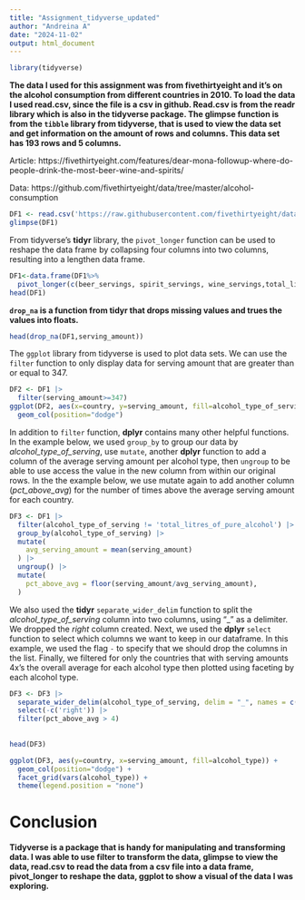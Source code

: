 ```yaml
---
title: "Assignment_tidyverse_updated"
author: "Andreina A"
date: "2024-11-02"
output: html_document
---
```



```r
library(tidyverse)
```


**The data I used for this assignment was from fivethirtyeight and it's on the alcohol consumption from different countries in 2010. To load the data I used read.csv, since the file is a csv in github. Read.csv is from the readr library which is also in the tidyverse package. The glimpse function is from the `tibble` library from tidyverse, that is used to view the data set and get information on the amount of rows and columns. This data set has 193 rows and 5 columns.**


Article: https://fivethirtyeight.com/features/dear-mona-followup-where-do-people-drink-the-most-beer-wine-and-spirits/

Data: https://github.com/fivethirtyeight/data/tree/master/alcohol-consumption

```r
DF1 <- read.csv('https://raw.githubusercontent.com/fivethirtyeight/data/refs/heads/master/alcohol-consumption/drinks.csv')
glimpse(DF1)
```

From tidyverse's __tidyr__ library, the `pivot_longer` function can be used to reshape the data frame by collapsing four columns into two columns, resulting into a lengthen data frame.

```r
DF1<-data.frame(DF1%>%
  pivot_longer(c(beer_servings, spirit_servings, wine_servings,total_litres_of_pure_alcohol), names_to = 'alcohol_type_of_serving', values_to = 'serving_amount'))
head(DF1)
```
**`drop_na` is a function from __tidyr__ that drops missing values and trues the values into floats.**

```r
head(drop_na(DF1,serving_amount))
```


The `ggplot` library from tidyverse is used to plot data sets. We can use the `filter` function to only display data for serving amount that are greater than or equal to 347.

```r
DF2 <- DF1 |>
  filter(serving_amount>=347)
ggplot(DF2, aes(x=country, y=serving_amount, fill=alcohol_type_of_serving)) +
  geom_col(position="dodge")
```

In addition to `filter` function, __dplyr__ contains many other helpful functions. In the example below, we used `group_by` to group our data by _alcohol_type_of_serving_, use `mutate`, another __dplyr__ function to add a column of the average serving amount per alcohol type, then `ungroup` to be able to use access the value in the new column from within our original rows. In the the example below, we use mutate again to add another column (_pct_above_avg_) for the number of times above the average serving amount for each country.

```r

DF3 <- DF1 |>
  filter(alcohol_type_of_serving != 'total_litres_of_pure_alcohol') |>
  group_by(alcohol_type_of_serving) |>
  mutate(
    avg_serving_amount = mean(serving_amount)
  ) |>
  ungroup() |>
  mutate(
    pct_above_avg = floor(serving_amount/avg_serving_amount),
  ) 
```

 We also used the __tidyr__ `separate_wider_delim` function to split the _alcohol_type_of_serving_ column into two columns, using "_" as a delimiter. We dropped the _right_ column created. Next, we used the __dplyr__ `select` function to select which columns we want to keep in our dataframe. In this example, we used the flag `-` to specify that we should drop the columns in the list. Finally, we filtered for only the countries that with serving amounts 4x's the overall average for each alcohol type then plotted using faceting by each alcohol type. 
 
```r
DF3 <- DF3 |>
  separate_wider_delim(alcohol_type_of_serving, delim = "_", names = c("alcohol_type", "right")) |>
  select(-c('right')) |>
  filter(pct_above_avg > 4) 
  
 
head(DF3)

ggplot(DF3, aes(y=country, x=serving_amount, fill=alcohol_type)) +
  geom_col(position="dodge") +
  facet_grid(vars(alcohol_type)) + 
  theme(legend.position = "none")
```

# Conclusion

**Tidyverse is a package that is handy for manipulating and transforming data. I was able to use filter to transform the data, glimpse to view the data, read.csv to read the data from a csv file into a data frame, pivot_longer to reshape the data, ggplot to show a visual of the data I was exploring.**